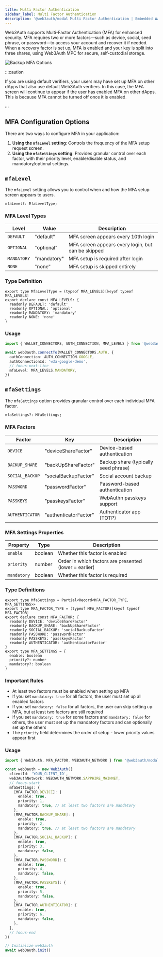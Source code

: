 ```yaml
---
title: Multi Factor Authentication
sidebar_label: Multi Factor Authentication
description: '@web3auth/modal Multi Factor Authentication | Embedded Wallets'
---
```



Web3Auth supports Multi-Factor Authentication (MFA) for enhanced security. MFA requires two or more factors—such as device, social, seed phrase, or password—to access your account and recover it if needed. When a recovery factor is set up, MFA is enabled and your key is split into three shares, using Web3Auth MPC for secure, self-custodial storage.

![Backup MFA Options](/img/mfa/mfa-options.gif)

:::caution

If you are using default verifiers, your users may have set up MFA on other dApps that also use default Web3Auth verifiers. In this case, the MFA screen will continue to appear if the user has enabled MFA on other dApps. This is because MFA cannot be turned off once it is enabled.

:::

## MFA Configuration Options

There are two ways to configure MFA in your application:

1. **Using the `mfaLevel` setting**: Controls the frequency of the MFA setup request screen.
2. **Using the `mfaSettings` setting**: Provides granular control over each factor, with their priority level, enable/disable status, and mandatory/optional settings.

## `mfaLevel`

The `mfaLevel` setting allows you to control when and how the MFA setup screen appears to users.

```tsx
mfaLevel?: MfaLevelType;
```

### MFA Level Types

| Level       | Value       | Description                                        |
| ----------- | ----------- | -------------------------------------------------- |
| `DEFAULT`   | "default"   | MFA screen appears every 10th login                |
| `OPTIONAL`  | "optional"  | MFA screen appears every login, but can be skipped |
| `MANDATORY` | "mandatory" | MFA setup is required after login                  |
| `NONE`      | "none"      | MFA setup is skipped entirely                      |

### Type Definition

```tsx
export type MfaLevelType = (typeof MFA_LEVELS)[keyof typeof MFA_LEVELS]
export declare const MFA_LEVELS: {
  readonly DEFAULT: 'default'
  readonly OPTIONAL: 'optional'
  readonly MANDATORY: 'mandatory'
  readonly NONE: 'none'
}
```

### Usage

```ts
import { WALLET_CONNECTORS, AUTH_CONNECTION, MFA_LEVELS } from '@web3auth/modal'

await web3auth.connectTo(WALLET_CONNECTORS.AUTH, {
  authConnection: AUTH_CONNECTION.GOOGLE,
  authConnectionId: 'w3a-google-demo',
  // focus-next-line
  mfaLevel: MFA_LEVELS.MANDATORY,
})
```

## `mfaSettings`

<MFAMinimumPlan />

The `mfaSettings` option provides granular control over each individual MFA factor.

```tsx
mfaSettings?: MfaSettings;
```

### MFA Factors

| Factor          | Key                   | Description                          |
| --------------- | --------------------- | ------------------------------------ |
| `DEVICE`        | "deviceShareFactor"   | Device-based authentication          |
| `BACKUP_SHARE`  | "backUpShareFactor"   | Backup share (typically seed phrase) |
| `SOCIAL_BACKUP` | "socialBackupFactor"  | Social account backup                |
| `PASSWORD`      | "passwordFactor"      | Password-based authentication        |
| `PASSKEYS`      | "passkeysFactor"      | WebAuthn passkeys support            |
| `AUTHENTICATOR` | "authenticatorFactor" | Authenticator app (TOTP)             |

### MFA Settings Properties

| Property    | Type    | Description                                            |
| ----------- | ------- | ------------------------------------------------------ |
| `enable`    | boolean | Whether this factor is enabled                         |
| `priority`  | number  | Order in which factors are presented (lower = earlier) |
| `mandatory` | boolean | Whether this factor is required                        |

### Type Definitions

```tsx
export type MfaSettings = Partial<Record<MFA_FACTOR_TYPE, MFA_SETTINGS>>
export type MFA_FACTOR_TYPE = (typeof MFA_FACTOR)[keyof typeof MFA_FACTOR]
export declare const MFA_FACTOR: {
  readonly DEVICE: 'deviceShareFactor'
  readonly BACKUP_SHARE: 'backUpShareFactor'
  readonly SOCIAL_BACKUP: 'socialBackupFactor'
  readonly PASSWORD: 'passwordFactor'
  readonly PASSKEYS: 'passkeysFactor'
  readonly AUTHENTICATOR: 'authenticatorFactor'
}
export type MFA_SETTINGS = {
  enable: boolean
  priority?: number
  mandatory?: boolean
}
```

### Important Rules

- At least two factors must be enabled when setting up MFA
- If you set `mandatory: true` for all factors, the user must set up all enabled factors
- If you set `mandatory: false` for all factors, the user can skip setting up MFA, but at least two factors are still required
- If you set `mandatory: true` for some factors and `mandatory: false` for others, the user must set up the mandatory factors and can optionally set up the others
- The `priority` field determines the order of setup - lower priority values appear first

### Usage

```ts
import { Web3Auth, MFA_FACTOR, WEB3AUTH_NETWORK } from '@web3auth/modal'

const web3auth = new Web3Auth({
  clientId: 'YOUR_CLIENT_ID',
  web3AuthNetwork: WEB3AUTH_NETWORK.SAPPHIRE_MAINNET,
  // focus-start
  mfaSettings: {
    [MFA_FACTOR.DEVICE]: {
      enable: true,
      priority: 1,
      mandatory: true, // at least two factors are mandatory
    },
    [MFA_FACTOR.BACKUP_SHARE]: {
      enable: true,
      priority: 2,
      mandatory: true, // at least two factors are mandatory
    },
    [MFA_FACTOR.SOCIAL_BACKUP]: {
      enable: true,
      priority: 3,
      mandatory: false,
    },
    [MFA_FACTOR.PASSWORD]: {
      enable: true,
      priority: 4,
      mandatory: false,
    },
    [MFA_FACTOR.PASSKEYS]: {
      enable: true,
      priority: 5,
      mandatory: false,
    },
    [MFA_FACTOR.AUTHENTICATOR]: {
      enable: true,
      priority: 6,
      mandatory: false,
    },
  },
  // focus-end
})

// Initialize web3auth
await web3auth.init()
```
